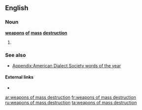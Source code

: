 ==English==

===Noun===
'''[[weapons]] [[of]] [[mass]] [[destruction]]'''

# {{plural of|weapon of mass destruction}}

===See also===
*[[Appendix:American Dialect Society words of the year]]
====External links====
* {{pedialite}}

[[ar:weapons of mass destruction]]
[[fr:weapons of mass destruction]]
[[ru:weapons of mass destruction]]
[[ta:weapons of mass destruction]]
